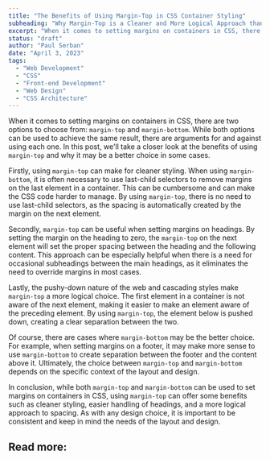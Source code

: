 ```yaml
---
title: "The Benefits of Using Margin-Top in CSS Container Styling"
subheading: "Why Margin-Top is a Cleaner and More Logical Approach than Margin-Bottom"
excerpt: "When it comes to setting margins on containers in CSS, there are two options to choose from: `margin-top` and `margin-bottom`. While both options can be used to achieve the same result, there are arguments for and against using each one. In this post, we'll take a closer look at the benefits of using `margin-top` and why it may be a better choice in some cases."
status: "draft"
author: "Paul Serban"
date: "April 3, 2023"
tags:
  - "Web Development"
  - "CSS"
  - "Front-end Development"
  - "Web Design"
  - "CSS Architecture"
---
```


When it comes to setting margins on containers in CSS, there are two options to choose from: `margin-top` and `margin-bottom`. While both options can be used to achieve the same result, there are arguments for and against using each one. In this post, we'll take a closer look at the benefits of using `margin-top` and why it may be a better choice in some cases.

Firstly, using `margin-top` can make for cleaner styling. When using `margin-bottom`, it is often necessary to use last-child selectors to remove margins on the last element in a container. This can be cumbersome and can make the CSS code harder to manage. By using `margin-top`, there is no need to use last-child selectors, as the spacing is automatically created by the margin on the next element.

Secondly, `margin-top` can be useful when setting margins on headings. By setting the margin on the heading to zero, the `margin-top` on the next element will set the proper spacing between the heading and the following content. This approach can be especially helpful when there is a need for occasional subheadings between the main headings, as it eliminates the need to override margins in most cases.

Lastly, the pushy-down nature of the web and cascading styles make `margin-top` a more logical choice. The first element in a container is not aware of the next element, making it easier to make an element aware of the preceding element. By using `margin-top`, the element below is pushed down, creating a clear separation between the two.

Of course, there are cases where `margin-bottom` may be the better choice. For example, when setting margins on a footer, it may make more sense to use `margin-bottom` to create separation between the footer and the content above it. Ultimately, the choice between `margin-top` and `margin-bottom` depends on the specific context of the layout and design.

In conclusion, while both `margin-top` and `margin-bottom` can be used to set margins on containers in CSS, using `margin-top` can offer some benefits such as cleaner styling, easier handling of headings, and a more logical approach to spacing. As with any design choice, it is important to be consistent and keep in mind the needs of the layout and design.

## Read more:
<Link href="https://matthewjamestaylor.com/css-margin-top-vs-bottom" label="matthewjamestaylor.com - CSS: Margin Top vs Bottom (A Trick You Should Know)"/>
<Link href="https://css-tricks.com/margin-bottom-margin-top/"label="CSS tricks - margin-bottom or margin-top"/>